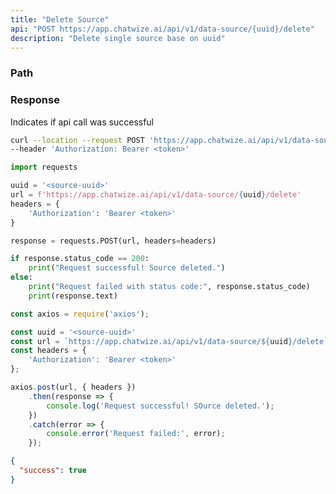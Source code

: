 ```yaml
---
title: "Delete Source"
api: "POST https://app.chatwize.ai/api/v1/data-source/{uuid}/delete"
description: "Delete single source base on uuid"
---
```


### Path

<ParamField path="uuid" type="string" required/>

### Response

<ResponseField name="success" type="boolean">
  Indicates if api call was successful
</ResponseField>


<RequestExample>

```bash Curl
curl --location --request POST 'https://app.chatwize.ai/api/v1/data-source/{uuid}/delete' \
--header 'Authorization: Bearer <token>'
```

```py Python
import requests

uuid = '<source-uuid>'
url = f'https://app.chatwize.ai/api/v1/data-source/{uuid}/delete'
headers = {
    'Authorization': 'Bearer <token>'
}

response = requests.POST(url, headers=headers)

if response.status_code == 200:
    print("Request successful! Source deleted.")
else:
    print("Request failed with status code:", response.status_code)
    print(response.text)
```

```ts JavaScript
const axios = require('axios');

const uuid = '<source-uuid>'
const url = `https://app.chatwize.ai/api/v1/data-source/${uuid}/delete`;
const headers = {
    'Authorization': 'Bearer <token>'
};

axios.post(url, { headers })
    .then(response => {
        console.log('Request successful! SOurce deleted.');
    })
    .catch(error => {
        console.error('Request failed:', error);
    });
```

</RequestExample>

<ResponseExample>

```json Response
{
  "success": true
}

```

</ResponseExample>

